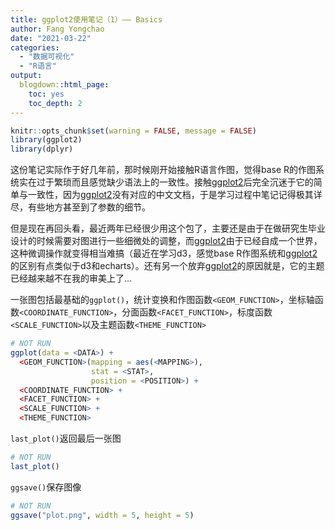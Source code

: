 ```yaml
---
title: ggplot2使用笔记（1）—— Basics
author: Fang Yongchao
date: "2021-03-22"
categories:
  - "数据可视化"
  - "R语言"
output:
  blogdown::html_page:
    toc: yes
    toc_depth: 2
---
```


```r
knitr::opts_chunk$set(warning = FALSE, message = FALSE)
library(ggplot2)
library(dplyr)
```

这份笔记实际作于好几年前，那时候刚开始接触R语言作图，觉得base R的作图系统实在过于繁琐而且感觉缺少语法上的一致性。接触[ggplot2](https://ggplot2.tidyverse.org/)后完全沉迷于它的简单与一致性，因为[ggplot2](https://ggplot2.tidyverse.org/)没有对应的中文文档，于是学习过程中笔记记得极其详尽，有些地方甚至到了参数的细节。

但是现在再回头看，最近两年已经很少用这个包了，主要还是由于在做研究生毕业设计的时候需要对图进行一些细微处的调整，而[ggplot2](https://ggplot2.tidyverse.org/)由于已经自成一个世界，这种微调操作就变得相当难搞（最近在学习d3，感觉base R作图系统和[ggplot2](https://ggplot2.tidyverse.org/)的区别有点类似于d3和echarts）。还有另一个放弃[ggplot2](https://ggplot2.tidyverse.org/)的原因就是，它的主题已经越来越不在我的审美上了...

一张图包括最基础的`ggplot()`，统计变换和作图函数`<GEOM_FUNCTION>`，坐标轴函数`<COORDINATE_FUNCTION>`，分面函数`<FACET_FUNCTION>`，标度函数`<SCALE_FUNCTION>`以及主题函数` <THEME_FUNCTION>`

```r
# NOT RUN
ggplot(data = <DATA>) +
  <GEOM_FUNCTION>(mapping = aes(<MAPPING>), 
                  stat = <STAT>,
                  position = <POSITION>) +
  <COORDINATE_FUNCTION> +
  <FACET_FUNCTION> +
  <SCALE_FUNCTION> +
  <THEME_FUNCTION>
```

`last_plot()`返回最后一张图
```r
# NOT RUN
last_plot()
```

`ggsave()`保存图像
```r
# NOT RUN
ggsave("plot.png", width = 5, height = 5)
```
